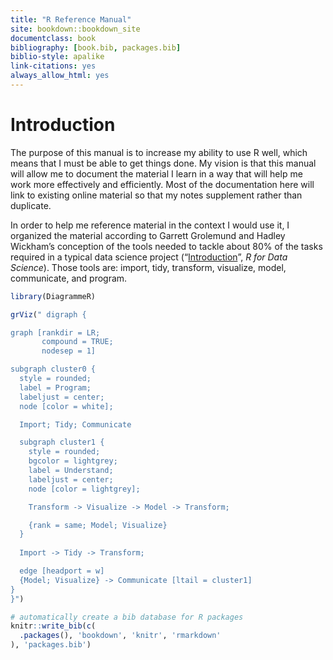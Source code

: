 ```yaml
--- 
title: "R Reference Manual"
site: bookdown::bookdown_site
documentclass: book
bibliography: [book.bib, packages.bib]
biblio-style: apalike
link-citations: yes
always_allow_html: yes
---
```

# Introduction

The purpose of this manual is to increase my ability to use R well, which means that I must be able to get things done. My vision is that this manual will allow me to document the material I learn in a way that will help me work more effectively and efficiently. Most of the documentation here will link to existing online material so that my notes supplement rather than duplicate.

In order to help me reference material in the context I would use it, I organized the material according to Garrett Grolemund and Hadley Wickham's conception of the tools needed to tackle about 80% of the tasks required in a typical data science project ("[Introduction](https://r4ds.had.co.nz/introduction.html)", *R for Data Science*). Those tools are: import, tidy, transform, visualize, model, communicate, and program.

```r
library(DiagrammeR)

grViz(" digraph {

graph [rankdir = LR;
       compound = TRUE;
       nodesep = 1]

subgraph cluster0 {
  style = rounded;
  label = Program;
  labeljust = center;
  node [color = white];

  Import; Tidy; Communicate

  subgraph cluster1 {
    style = rounded;
    bgcolor = lightgrey;
    label = Understand;
    labeljust = center;
    node [color = lightgrey];

    Transform -> Visualize -> Model -> Transform;

    {rank = same; Model; Visualize}
  }
  
  Import -> Tidy -> Transform;

  edge [headport = w]
  {Model; Visualize} -> Communicate [ltail = cluster1]
}
}")
```

```r
# automatically create a bib database for R packages
knitr::write_bib(c(
  .packages(), 'bookdown', 'knitr', 'rmarkdown'
), 'packages.bib')
```